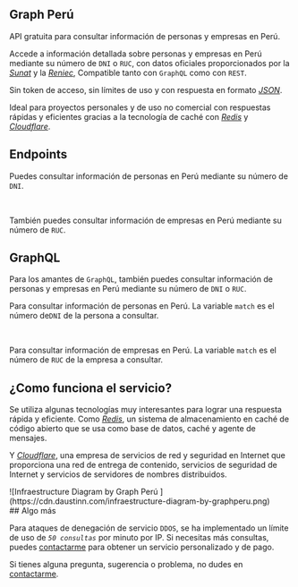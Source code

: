 
<article className="max-w-2xl w-full pt-5 mx-auto">

# Graph Perú

API gratuita para consultar información de personas y empresas en Perú.

Accede a información detallada sobre personas y empresas en Perú mediante su número de `DNI` o `RUC`, con datos oficiales proporcionados por la [_Sunat_](https://www.sunat.gob.pe) y la [_Reniec_](https://www.reniec.gob.pe), Compatible tanto con `GraphQL` como con `REST`.

Sin token de acceso, sin límites de uso y con respuesta en formato [_JSON_](https://www.json.org).

Ideal para proyectos personales y de uso no comercial con respuestas rápidas y eficientes gracias a la tecnología de caché con [_Redis_](https://redis.io) y [_Cloudflare_](https://www.cloudflare.com).

## Endpoints

Puedes consultar información de personas en Perú mediante su número de `DNI`.

<FetchPerson info="Utilice JavaScript nativo o API de axios para consultar la API." />
<br />

También puedes consultar información de empresas en Perú mediante su número de `RUC`.

<FetchBusiness info="Utilice JavaScript nativo o API de axios para consultar la API." />

## GraphQL

Para los amantes de `GraphQL`, también puedes consultar información de
personas y empresas en Perú mediante su número de `DNI` o `RUC`.

Para consultar información de personas en Perú. La variable `match` es el número de`DNI` de la persona a consultar.

<GraphqlPerson info="Utilice cualquier cliente GraphQL para consultar la API. como Apollo Client, Relay, urql, etc." />
<br />

Para consultar información de empresas en Perú. La variable `match` es el número de `RUC` de la empresa a consultar.

<GraphqlBusiness info="Utilice cualquier cliente GraphQL para consultar la API. como Apollo Client, Relay, urql, etc." />

## ¿Como funciona el servicio?

Se utiliza algunas tecnologías muy interesantes para lograr una respuesta rápida y eficiente. Como [_Redis_](https://redis.io), un sistema de almacenamiento en caché de código abierto que se usa como base de datos, caché y agente de mensajes.

Y [_Cloudflare_](https://www.cloudflare.com), una empresa de servicios de red y seguridad en Internet que proporciona una red de entrega de contenido, servicios de seguridad de Internet y servicios de servidores de nombres distribuidos.

<div className="max-w-[400px]">
  ![Infraestructure Diagram by Graph Perú
  ](https://cdn.daustinn.com/infraestructure-diagram-by-graphperu.png)
</div>
## Algo más

Para ataques de denegación de servicio `DDOS`, se ha implementado un límite de uso de _`50 consultas`_ por minuto por IP. Si necesitas más consultas, puedes [contactarme](mailto:daustinn.dev@gmail.com) para obtener un servicio personalizado y de pago.

Si tienes alguna pregunta, sugerencia o problema, no dudes en [contactarme](mailto:daustinn.dev@gmail.com).

<br/>
<br/>
</article>
